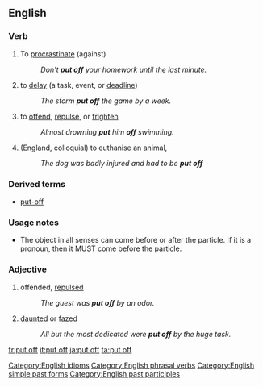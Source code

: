 {{rft}}
==English==
[[Category:English idioms]]
===Verb===
{{en-verb|inf=to [[put]] [[off]]|puts off|putting off|put off}}
# To [[procrastinate]] (against)
#: ''Don't '''put off''' your homework until the last minute.''
# to [[delay]] (a task, event, or [[deadline]]) 
#: ''The storm '''put off''' the game by a week.''
# to [[offend]], [[repulse]], or [[frighten]]
#: ''Almost drowning '''put''' him '''off''' swimming.''
# {{rfv-sense}} {{euphemism}} (England, colloquial) to euthanise an animal,
#: ''The dog was badly injured and had to be '''put off'''''

=== Derived terms ===
* [[put-off]] {{qualifier|noun}}

===Usage notes===
*The object in all senses can come before or after the particle. If it is a pronoun, then it MUST come before the particle.
[[Category:English phrasal verbs]][[Category:English simple past forms]][[Category:English past participles]]
===Adjective===
{{en-adj|pos=[[put]] [[off]]}}
# offended, [[repulsed]]
#: ''The guest was '''put off''' by an odor.''
#[[daunted]] or [[fazed]]
#: ''All but the most dedicated were '''put off''' by the huge task.''

[[fr:put off]]
[[it:put off]]
[[ja:put off]]
[[ta:put off]]